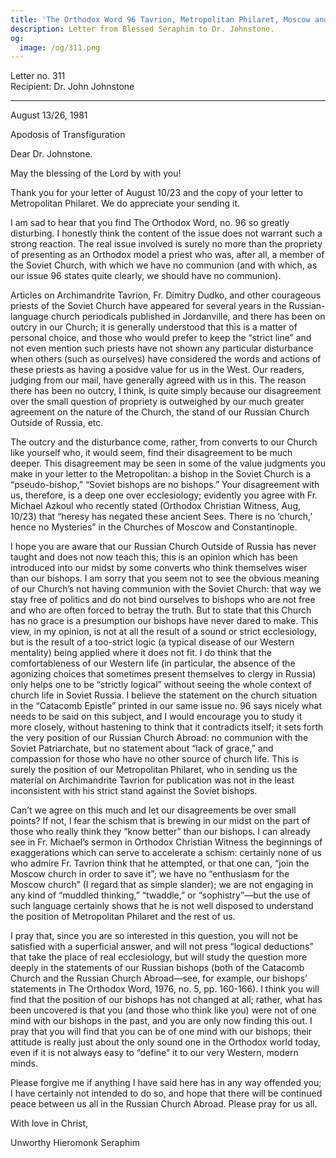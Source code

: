 ```yaml
---
title: 'The Orthodox Word 96 Tavrion, Metropolitan Philaret, Moscow and grace'
description: Letter from Blessed Seraphim to Dr. Johnstone.
og:
  image: /og/311.png
---
```


<div style={{textAlign:'right', fontFamily:'monospace'}}>Letter no. 311</div>
<div style={{textAlign:'left', fontFamily:'monospace'}}>Recipient: Dr. John Johnstone</div>

---

August 13/26, 1981

Apodosis of Transfiguration

Dear Dr. Johnstone.

May the blessing of the Lord by with you!

Thank you for your letter of August 10/23 and the copy of your letter to Metropolitan Philaret. We do appreciate your sending it.

I am sad to hear that you find The Orthodox Word, no. 96 so greatly disturbing. I honestly think the content of the issue does not warrant such a strong reaction. The real issue involved is surely no more than the propriety of presenting as an Orthodox model a priest who was, after all, a member of the Soviet Church, with which we have no communion (and with which, as our issue 96 states quite clearly, we should have no communion).

Articles on Archimandrite Tavrion, Fr. Dimitry Dudko, and other courageous priests of the Soviet Church have appeared for several years in the Russian-language church periodicals published in Jordanville, and there has been on outcry in our Church; it is generally understood that this is a matter of personal choice, and those who would prefer to keep the “strict line” and not even mention such priests have not shown any particular disturbance when others (such as ourselves) have considered the words and actions of these priests as having a posidve value for us in the West. Our readers, judging from our mail, have generally agreed with us in this. The reason there has been no outcry, I think, is quite simply because our disagreement over the small question of propriety is outweighed by our much greater agreement on the nature of the Church, the stand of our Russian Church Outside of Russia, etc.

The outcry and the disturbance come, rather, from converts to our Church like yourself who, it would seem, find their disagreement to be much deeper. This disagreement may be seen in some of the value judgments you make in your letter to the Metropolitan: a bishop in the Soviet Church is a “pseudo-bishop,” “Soviet bishops are no bishops.” Your disagreement with us, therefore, is a deep one over ecclesiology; evidently you agree with Fr. Michael Azkoul who recently stated (Orthodox Christian Witness, Aug, 10/23) that “heresy has negated these ancient Sees. There is no ‘church,’ hence no Mysteries” in the Churches of Moscow and Constantinople.

I hope you are aware that our Russian Church Outside of Russia has never taught and does not now teach this; this is an opinion which has been introduced into our midst by some converts who think themselves wiser than our bishops. I am sorry that you seem not to see the obvious meaning of our Church’s not having communion with the Soviet Church: that way we stay free of politics and do not bind ourselves to bishops who are not free and who are often forced to betray the truth. But to state that this Church has no grace is a presumption our bishops have never dared to make. This view, in my opinion, is not at all the result of a sound or strict ecclesiology, but is the result of a too-strict logic (a typical disease of our Western mentality) being applied where it does not fit. I do think that the comfortableness of our Western life (in particular, the absence of the agonizing choices that sometimes present themselves to clergy in Russia) only helps one to be “strictly logical” without seeing the whole context of church life in Soviet Russia. I believe the statement on the church situation in the “Catacomb Epistle” printed in our same issue no. 96 says nicely what needs to be said on this subject, and I would encourage you to study it more closely, without hastening to think that it contradicts itself; it sets forth the very position of our Russian Church Abroad: no communion with the Soviet Patriarchate, but no statement about “lack of grace,” and compassion for those who have no other source of church life. This is surely the position of our Metropolitan Philaret, who in sending us the material on Archimandrite Tavrion for publication was not in the least inconsistent with his strict stand against the Soviet bishops.

Can’t we agree on this much and let our disagreements be over small points? If not, I fear the schism that is brewing in our midst on the part of those who really think they “know better” than our bishops. I can already see in Fr. Michael’s sermon in Orthodox Christian Witness the beginnings of exaggerations which can serve to accelerate a schism: certainly none of us who admire Fr. Tavrion think that he attempted, or that one can, “join the Moscow church in order to save it”; we have no “enthusiasm for the Moscow church” (I regard that as simple slander); we are not engaging in any kind of “muddled thinking,” “twaddle,” or “sophistry”—but the use of such language certainly shows that he is not well disposed to understand the position of Metropolitan Philaret and the rest of us.

I pray that, since you are so interested in this question, you will not be satisfied with a superficial answer, and will not press “logical deductions” that take the place of real ecclesiology, but will study the question more deeply in the statements of our Russian bishops (both of the Catacomb Church and the Russian Church Abroad—see, for example, our bishops’ statements in The Orthodox Word, 1976, no. 5, pp. 160-166). I think you will find that the position of our bishops has not changed at all; rather, what has been uncovered is that you (and those who think like you) were not of one mind with our bishops in the past, and you are only now finding this out. I pray that you will find that you can be of one mind with our bishops; their attitude is really just about the only sound one in the Orthodox world today, even if it is not always easy to “define” it to our very Western, modern minds.

Please forgive me if anything I have said here has in any way offended you; I have certainly not intended to do so, and hope that there will be continued peace between us all in the Russian Church Abroad. Please pray for us all.

With love in Christ,

Unworthy Hieromonk Seraphim